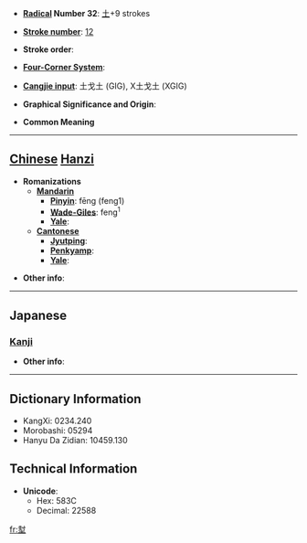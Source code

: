 * '''[[Wiktionary:Chinese radical index| Radical]] Number 32''': [[Wiktionary:Chinese radical index 土|土]]+9 strokes

* '''[[Wiktionary:Chinese total strokes index|Stroke number]]''': [[Wiktionary:Chinese total strokes index 12|12]]

* '''Stroke order''': 

* '''[[Wiktionary:Chinese four corner index|Four-Corner System]]''': 

* '''[[Wiktionary:Chinese Cangjie index|Cangjie input]]''': 土戈土 (GIG), X土戈土 (XGIG)

* '''Graphical Significance and Origin''': 

* '''Common Meaning'''

----

== [[Chinese]] [[Hanzi]] ==

* '''Romanizations'''
** '''[[Mandarin]]'''
*** '''[[Pinyin]]''': fēng (feng1)
*** '''[[Wade-Giles]]''': feng<sup>1</sup>
*** '''[[Yale]]''': 
** '''[[Cantonese]]'''
*** '''[[Jyutping]]''':
*** '''[[Penkyamp]]''': 
*** '''[[Yale]]''': 

* '''Other info''': 

----

==Japanese==
===[[Kanji]]===
{{kanji|on readings=[[こう]] (kō), [[ごう]] (gō), [[ほう]] (hō), [[ふ]] (fu)|kun readings=}}

* '''Other info''':  

----

== Dictionary Information ==

* KangXi: 0234.240
* Morobashi: 05294
* Hanyu Da Zidian: 10459.130

== Technical Information ==

* '''Unicode''':
** Hex: 583C
** Decimal: 22588

[[fr:堼]]